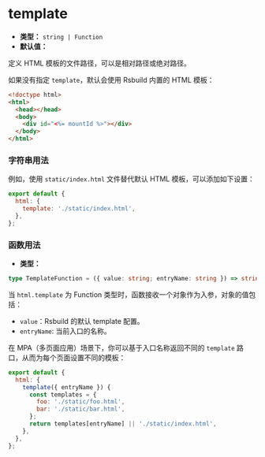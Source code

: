 # template

- **类型：** `string | Function`
- **默认值：**

定义 HTML 模板的文件路径，可以是相对路径或绝对路径。

如果没有指定 `template`，默认会使用 Rsbuild 内置的 HTML 模板：

```html
<!doctype html>
<html>
  <head></head>
  <body>
    <div id="<%= mountId %>"></div>
  </body>
</html>
```

### 字符串用法

例如，使用 `static/index.html` 文件替代默认 HTML 模板，可以添加如下设置：

```js
export default {
  html: {
    template: './static/index.html',
  },
};
```

### 函数用法

- **类型：**

```ts
type TemplateFunction = ({ value: string; entryName: string }) => string | void;
```

当 `html.template` 为 Function 类型时，函数接收一个对象作为入参，对象的值包括：

- `value`：Rsbuild 的默认 template 配置。
- `entryName`: 当前入口的名称。

在 MPA（多页面应用）场景下，你可以基于入口名称返回不同的 `template` 路口，从而为每个页面设置不同的模板：

```js
export default {
  html: {
    template({ entryName }) {
      const templates = {
        foo: './static/foo.html',
        bar: './static/bar.html',
      };
      return templates[entryName] || './static/index.html',
    },
  },
};
```
